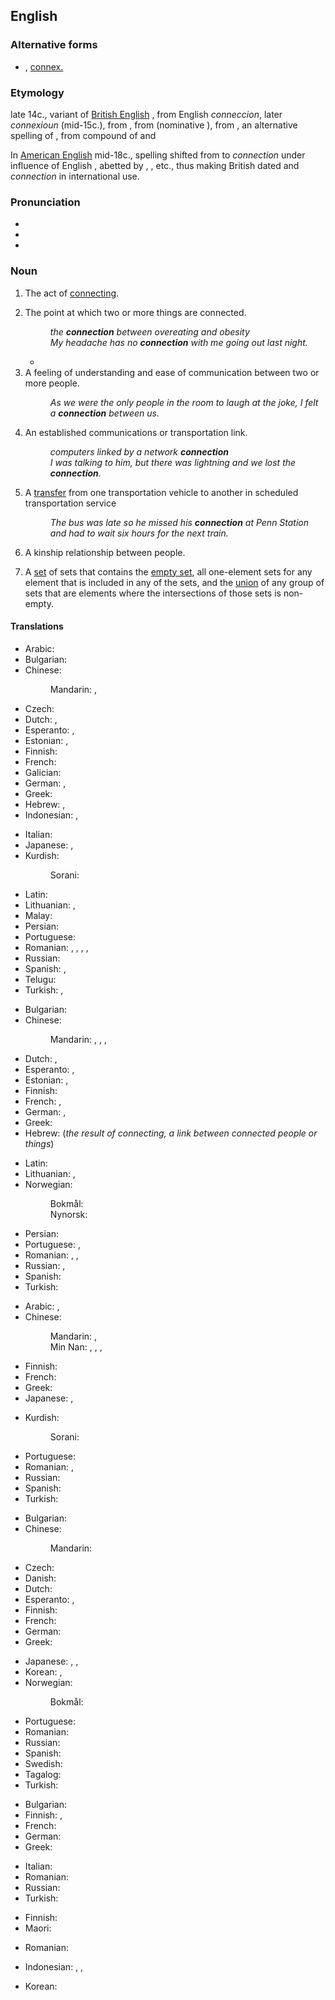 ==English==
{{wikipedia|dab=connection}}

===Alternative forms===
* {{l|en|connexion}} {{qualifier|UK, dated}}, [[connex.]] {{qualifier|abbreviation}}

===Etymology===
late 14c., variant of [[Wikipedia:British English|British English]] {{m|en|connexion}}, from English ''conneccion'', later ''connexioun'' (mid-15c.), from {{etyl|fro|en}} {{m|fro|connexion}}, from {{etyl|la|en}} {{m|la|connexionem}} (nominative {{m|la|connexio||a [[conclusion]], [[binding]] [[together]]}}), from {{m|la|connectō}}, an alternative spelling of {{m|la|cōnectō||I [[bind]] [[together]]}}, from compound of {{m|la|co-||[[together]]}} and {{m|la|nectō||I [[bind]]}}

In [[American English]] mid-18c., spelling shifted from {{m|en|connexion}} to ''connection'' under influence of English {{m|en|connect}}, abetted by {{m|en|affection}}, {{m|en|direction}}, etc., thus making {{m|en|connexion}} British dated and ''connection'' in international use.

===Pronunciation===
* {{IPA|/kəˈnɛkʃən/|lang=en}}
* {{audio|en-us-connection.ogg|Audio (US)|lang=en}}
* {{rhymes|ɛkʃən|lang=en}}

===Noun===
{{en-noun|~}}

# {{lb|en|uncountable}} The act of [[connect]]ing.
# The point at which two or more things are connected.
#: ''the '''connection''' between overeating and obesity''
#: ''My headache has no '''connection''' with me going out last night.''
#* {{quote-journal
|date=April 15, 2004
|author=
|title=Morning swoop in hunt for Jodi's killer
|work=The Scotsman
|url=http://www.scotsman.com/news/morning_swoop_in_hunt_for_jodi_s_killer_1_521912
|page=
|passage=A spokesman for Lothian and Borders Police said: "We can confirm that a 15-year-old boy has been arrested and charged in connection with the murder of Jodi Jones. A 45-year-old has also been arrested in '''connection''' with allegations of attempting to pervert the course of justice. A report on this has been sent to the procurator fiscal."}}
# A feeling of understanding and ease of communication between two or more people.
#: ''As we were the only people in the room to laugh at the joke, I felt a '''connection''' between us.''
# An established communications or transportation link.
#: ''computers linked by a network '''connection'''''
#: ''I was talking to him, but there was lightning and we lost the '''connection'''.''
# {{lb|en|transport}} A [[transfer]] from one transportation vehicle to another in scheduled transportation service
#: ''The bus was late so he missed his '''connection''' at Penn Station and had to wait six hours for the next train.''
# A kinship relationship between people.
# {{label|en|mathematics}} A [[set]] of sets that contains the [[empty set]], all one-element sets for any element that is included in any of the sets, and the [[union]] of any group of sets that are elements where the intersections of those sets is non-empty.

====Translations====
{{trans-top|act of connecting}}
* Arabic: {{t|ar|عَلَاقَة|f}}
* Bulgarian: {{t+|bg|свързване|n}}
* Chinese:
*: Mandarin: {{t+|cmn|連接|sc=Hani}}, {{t+|cmn|连接|tr=liánjiē|sc=Hani}}
* Czech: {{t+|cs|spojení|n}}
* Dutch: {{t+|nl|verbinding|f}}, {{t+|nl|connectie|f}}
* Esperanto: {{t|eo|kunligo}}, {{t|eo|interligiteco}}
* Estonian: {{t|et|ühendamine}}, {{t|et|seostamine}}
* Finnish: {{t+|fi|yhdistäminen}}
* French: {{t+|fr|connexion|f}}
* Galician: {{t|gl|conexión|f}}
* German: {{t+|de|Verbindung|f}}, {{t+|de|Verknüpfung|f}}
* Greek: {{t+|el|σύνδεση|f}}
* Hebrew: {{t+|he|קישור|tr=qishur|m}}, {{t|he|חיבור|tr=khibur|m}}
* Indonesian: {{t+|id|koneksi}}, {{t+|id|hubungan}}
{{trans-mid}}
* Italian: {{t+|it|connessione|f}}
* Japanese: {{t+|ja|連結|tr=れんけつ, renketsu}}, {{t+|ja|結合|tr=けつごう, ketsugō}}
* Kurdish:
*: Sorani: {{t|ckb|په‌یوه‌ندی|sc=ku-Arab}}
* Latin: {{t+|la|nexus|m}}
* Lithuanian: {{t|lt|ryšys|m}}, {{t|lt|sujungimas|m}}
* Malay: {{t|ms|penyambungan}}
* Persian: {{t+|fa|اتصال|tr=ettesâl}}
* Portuguese: {{t+|pt|conexão|f}}
* Romanian: {{t+|ro|conectare|f}}, {{t+|ro|legare|f}}, {{t+|ro|unire|f}}, {{t+|ro|îmbinare|f}}, {{t+|ro|conexare|f}} {{qualifier|rare}}
* Russian: {{t+|ru|соедине́ние|n}}
* Spanish: {{t+|es|vinculación|f}}, {{t+|es|conexión|f}}
* Telugu: {{t|te|సంధానం}}
* Turkish: {{t+|tr|bağlantı}}, {{t+|tr|bağlanma}}
{{trans-bottom}}

{{trans-top|point at which two or more things are joined}}
* Bulgarian: {{t+|bg|съединение|n}}
* Chinese:
*: Mandarin: {{t+|cmn|接線|sc=Hani}}, {{t+|cmn|接线|tr=jiēxiàn|sc=Hani}}, {{t+|cmn|連接|sc=Hani}}, {{t+|cmn|连接|tr=liánjiē|sc=Hani}}
* Dutch: {{t+|nl|verbinding|f}}, {{t+|nl|connectie|f}}
* Esperanto: {{t|eo|kunligo}}, {{t|eo|interligiteco}}
* Estonian: {{t|et|ühendus}}, {{t+|et|seos}}
* Finnish: {{t+|fi|yhteys}}
* French: {{t+|fr|lien|m}}, {{t+|fr|rapport|m}}
* German: {{t+|de|Verbindung}}, {{t+|de|Verknüpfung|f}}
* Greek: {{t+|el|σύνδεση|f}}
* Hebrew: {{t+|he|קשר|tr=qesher|m}} (''the result of connecting, a link between connected people or things'')
{{trans-mid}}
* Latin: {{t+|la|nexus|m}}
* Lithuanian: {{t+|lt|jungtis|m}}, {{t|lt|sujungimas|m}}
* Norwegian:
*: Bokmål: {{t+|nb|sammenheng|m}}
*: Nynorsk: {{t|nn|samanheng|m}}
* Persian: {{t+|fa|اتصال|tr=ettesâl}}
* Portuguese: {{t+|pt|conexão|f}}, {{t+|pt|junção|f}}
* Romanian: {{t+|ro|legătură|f}}, {{t+|ro|conexiune|f}}, {{t+|ro|joncțiune|f}}
* Russian: {{t+|ru|связь|f}}, {{t+|ru|соедине́ние|n}}
* Spanish: {{t+|es|conexión|f}}
* Turkish: {{t+|tr|bağlantı}}
{{trans-bottom}}

{{trans-top|feeling of understanding and ease of communication between two or more people}}
* Arabic: {{t|ar|عَلَاقَة|f}}, {{t|ar|صِلَة|f}}
* Chinese:
*: Mandarin: {{t+|cmn|關係|sc=Hani}}, {{t+|cmn|关系|tr=guānxi|sc=Hani}}
*: Min Nan: {{t+|nan|關係|sc=Hans}}, {{t|nan|关系|tr=koan-hē|sc=Hans}}, {{t|nan|值大代|tr=tī-tōa-tāi|sc=Hans}}, {{t|nan|值代|tr=tī-tāi|sc=Hans}}
* Finnish: {{t+|fi|yhteys}}
* French: {{t+|fr|complicité|f}}
* Greek: {{t+|el|σύνδεση|f}}
* Japanese: {{t+|ja|関係|tr=かんけい, kankei}}, {{t+|ja|縁故|tr=えんこ, enko}}
{{trans-mid}}
* Kurdish:
*: Sorani: {{t|ckb|په‌یوه‌ندی|sc=ku-Arab}}
* Portuguese: {{t+|pt|ligação|f}}
* Romanian: {{t+|ro|legătură|f}}, {{t+|ro|relație|f}}
* Russian: {{t+|ru|связь|f}}
* Spanish: {{t+|es|confianza|f}}
* Turkish: {{t+|tr|bağ}}
{{trans-bottom}}

{{trans-top|established communications or transportation link}}
* Bulgarian: {{t+|bg|връзка|f}}
* Chinese:
*: Mandarin: {{t+|cmn|通信|tr=tōngxìn|sc=Hani}}
* Czech: {{t+|cs|spojení|n}}
* Danish: {{t|da|forbindelse|c}}
* Dutch: {{t+|nl|verbinding|f}}
* Esperanto: {{t|eo|konekto}}, {{t|eo|komunikiĝo}}
* Finnish: {{t+|fi|yhteys}}
* French: {{t+|fr|connexion|f}}
* German: {{t+|de|Verbindung}}
* Greek: {{t+|el|σύνδεση|f}}
{{trans-mid}}
* Japanese: {{t+|ja|連絡|tr=れんらく, renraku}}, {{t+|ja|通信|tr=つうしん, tsūshin|sc=Jpan}}, {{t+|ja|コネクション|tr=konekushon}}
* Korean: {{t+|ko|연결}}, {{t|ko|커넥션}}
* Norwegian:
*: Bokmål: {{t|nb|tilkobling|m|f}}
* Portuguese: {{t+|pt|conexão|f}}
* Romanian: {{t+|ro|legătură|f}}
* Russian: {{qualifier|телефо́нная OR тра́нспортная}} {{t+|ru|связь|f}}
* Spanish: {{t+|es|llamada|f}}
* Swedish: {{t+|sv|förbindelse|c}}
* Tagalog: {{t|tl|kabit}}
* Turkish: {{t+|tr|bağlantı}}
{{trans-bottom}}

{{trans-top|transfer in transport}}
* Bulgarian: {{t+|bg|връзка|f}}
* Finnish: {{t|fi|jatkoyhteys}}, {{t+|fi|yhteys}}
* French: {{t+|fr|correspondance|f}}
* German: {{t+|de|Anschluss}}
* Greek: {{t+|el|ανταπόκριση|f}}
{{trans-mid}}
* Italian: {{t+|it|coincidenza|f}}
* Romanian: {{t+|ro|corespondență|f}}
* Russian: {{t+|ru|переса́дка|f}}
* Turkish: {{t+|tr|aktarma}}
{{trans-bottom}}

{{trans-top|kinship relationship}}
* Finnish: {{t+|fi|yhteys}}
* Maori: {{t|mi|moumouranga}} {{qualifier|by marriage}}
{{trans-mid}}
* Romanian: {{t+|ro|înrudire|f}}
{{trans-bottom}}

{{checktrans-top}}
* Indonesian: {{t-check|id|hubung|alt=hubungan}}, {{t-check|id|sambung|alt=sambungan}}, {{t-check|id|kait|alt=kaitan}}
{{trans-mid}}
* Korean: {{t-check|ko|연결}}
{{trans-bottom}}